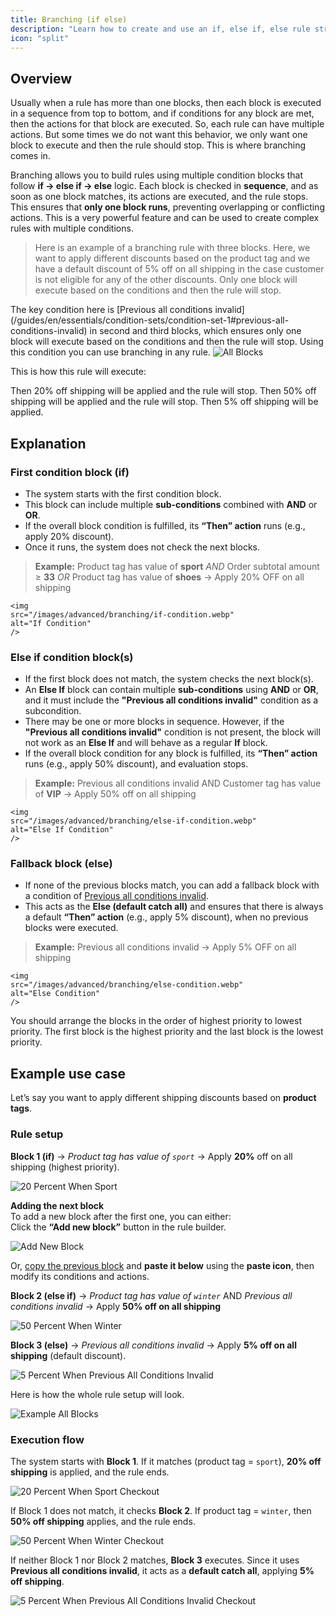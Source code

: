 ```yaml
---
title: Branching (if else)
description: "Learn how to create and use an if, else if, else rule structure to handle multiple conditions in your rules."
icon: "split"
---
```


## Overview

Usually when a rule has more than one blocks, then each block is executed in a sequence from top to bottom, and if conditions for any block are met, then the actions for that block are executed. So, each rule can have multiple actions. But some times we do not want this behavior, we only want one block to execute and then the rule should stop. This is where branching comes in.

Branching allows you to build rules using multiple condition blocks that follow **if → else if → else** logic. Each block is checked in **sequence**, and as soon as one block matches, its actions are executed, and the rule stops. This ensures that **only one block runs**, preventing overlapping or conflicting actions. This is a very powerful feature and can be used to create complex rules with multiple conditions.

> Here is an example of a branching rule with three blocks. Here, we want to apply different discounts based on the product tag and we have a default discount of 5% off on all shipping in the case customer is not eligible for any of the other discounts. Only one block will execute based on the conditions and then the rule will stop.

<Note>
  The key condition here is [Previous all conditions
  invalid](/guides/en/essentials/condition-sets/condition-set-1#previous-all-conditions-invalid)
  in second and third blocks, which ensures only one block will execute based on
  the conditions and then the rule will stop. Using this condition you can use
  branching in any rule.
</Note>

<img src="/images/advanced/branching/all-blocks.webp" alt="All Blocks" />

This is how this rule will execute:

<Steps>
  <Step title="If product tag is sport and order subtotal amount is greater than or equal to 33">
    Then 20% off shipping will be applied and the rule will stop.
  </Step>
  <Step title="Else if customer tag is VIP">
    Then 50% off shipping will be applied and the rule will stop.
  </Step>
  <Step title="Else (default catch all)">
    Then 5% off shipping will be applied.
  </Step>
</Steps>

## Explanation

### First condition block (if)

- The system starts with the first condition block.
- This block can include multiple **sub-conditions** combined with **AND** or **OR**.
- If the overall block condition is fulfilled, its **“Then” action** runs (e.g., apply 20% discount).
- Once it runs, the system does not check the next blocks.

> **Example:** Product tag has value of **sport** _AND_ Order subtotal amount ≥ **33** _OR_ Product tag has value of **shoes** → Apply 20% OFF on all shipping

    <img
    src="/images/advanced/branching/if-condition.webp"
    alt="If Condition"
    />

### Else if condition block(s)

- If the first block does not match, the system checks the next block(s).
- An **Else If** block can contain multiple **sub-conditions** using **AND** or **OR**, and it must include the **"Previous all conditions invalid"** condition as a subcondition.
- There may be one or more blocks in sequence. However, if the **"Previous all conditions invalid"** condition is not present, the block will not work as an **Else If** and will behave as a regular **If** block.
- If the overall block condition for any block is fulfilled, its **“Then” action** runs (e.g., apply 50% discount), and evaluation stops.

> **Example:** Previous all conditions invalid AND Customer tag has value of **VIP** → Apply 50% off on all shipping

    <img
    src="/images/advanced/branching/else-if-condition.webp"
    alt="Else If Condition"
    />

### Fallback block (else)

- If none of the previous blocks match, you can add a fallback block with a condition of [Previous all conditions invalid](/guides/en/essentials/condition-sets/condition-set-1#previous-all-conditions-invalid).
- This acts as the **Else (default catch all)** and ensures that there is always a default **“Then” action** (e.g., apply 5% discount), when no previous blocks were executed.

> **Example:** Previous all conditions invalid → Apply 5% OFF on all shipping

    <img
    src="/images/advanced/branching/else-condition.webp"
    alt="Else Condition"
    />

<Tip>
  You should arrange the blocks in the order of highest priority to lowest
  priority. The first block is the highest priority and the last block is the
  lowest priority.
</Tip>

## Example use case

Let’s say you want to apply different shipping discounts based on **product tags**.

### Rule setup

**Block 1 (if)** → _Product tag has value of `sport`_ → Apply **20%** off on all shipping (highest priority).

<img
  src="/images/advanced/branching/20-percent-when-sport.webp"
  alt="20 Percent When Sport"
/>

**Adding the next block**  
 To add a new block after the first one, you can either:  
 Click the **“Add new block”** button in the rule builder.

<img src="/images/advanced/branching/add-new-block.webp" alt="Add New Block" />

Or, [copy the previous block](/guides/en/advanced/block-replication) and **paste it below** using the **paste icon**, then modify its conditions and actions.

**Block 2 (else if)** → _Product tag has value of `winter`_ AND _Previous all conditions invalid_ → Apply **50% off on all shipping**

<img
  src="/images/advanced/branching/50-percent-when-winter.webp"
  alt="50 Percent When Winter"
/>

**Block 3 (else)** → _Previous all conditions invalid_ → Apply **5% off on all shipping** (default discount).

<img
  src="/images/advanced/branching/5-percent-when-previous-all-conditions-invalid.webp"
  alt="5 Percent When Previous All Conditions Invalid"
/>

Here is how the whole rule setup will look.

<img
  src="/images/advanced/branching/example-all-blocks.webp"
  alt="Example All Blocks"
/>

### Execution flow

The system starts with **Block 1**. If it matches (product tag = `sport`), **20% off shipping** is applied, and the rule ends.

<img
  src="/images/advanced/branching/20-percent-when-sport-checkout.webp"
  alt="20 Percent When Sport Checkout"
/>

If Block 1 does not match, it checks **Block 2**. If product tag = `winter`, then **50% off shipping** applies, and the rule ends.

<img
  src="/images/advanced/branching/50-percent-when-winter-checkout.webp"
  alt="50 Percent When Winter Checkout"
/>

If neither Block 1 nor Block 2 matches, **Block 3** executes. Since it uses **Previous all conditions invalid**, it acts as a **default catch all**, applying **5% off shipping**.

<img
  src="/images/advanced/branching/5-percent-when-previous-all-conditions-invalid-checkout.webp"
  alt="5 Percent When Previous All Conditions Invalid Checkout"
/>
